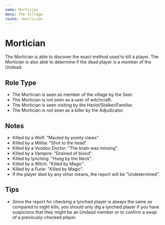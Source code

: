 ```yaml
---
name: Mortician
menu: The Village
route: /mortician
---
```


# Mortician

The Mortician is able to discover the exact method used to kill a player. The Mortician is also able to determine if the dead player is a member of the Undead.

## Role Type

- The Mortician is seen as member of the village by the Seer.
- The Mortician is not seen as a user of witchcraft.
- The Mortician is seen visiting by the Harlot/Stalker/Familiar.
- The Mortician is not seen as a killer by the Adjudicator.

## Notes

- Killed by a Wolf: "Mauled by pointy claws".
- Killed by a Militia: "Shot to the head".
- Killed by a Voodoo Doctor: "The brain was missing".
- Killed by a Vampire: "Drained of blood".
- Killed by lynching: "Hung by the Neck".
- Killed by a Witch: "Killed by Magic".
- Killed by a Furie: "Killed by Magic".
- If the player died by any other means, the report will be "Undetermined".

## Tips

- Since the report for checking a lynched player is always the same as compared to night kills, you should only dig a lynched player if you have suspicions that they might be an Undead member or to confirm a swap of a previously-checked player.
